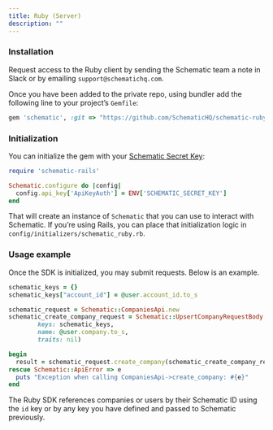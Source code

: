 ```yaml
---
title: Ruby (Server)
description: ""
---
```


### Installation

Request access to the Ruby client by sending the Schematic team a note in Slack or by emailing `support@schematichq.com`.

Once you have been added to the private repo, using bundler add the following line to your project’s `Gemfile`:

```ruby
gem 'schematic', :git => "https://github.com/SchematicHQ/schematic-ruby.git", ref: '0471548b75053daf3ac7ca36e78da93104644281'
```

### Initialization

You can initialize the gem with your [Schematic Secret Key](https://schematic.mintlify.app/docs/quickstart#create-an-api-key):

```ruby
require 'schematic-rails'

Schematic.configure do |config|
  config.api_key['ApiKeyAuth'] = ENV['SCHEMATIC_SECRET_KEY']
end
```

That will create an instance of `Schematic` that you can use to interact with Schematic. If you’re using Rails, you can place that initialization logic in `config/initializers/schematic_ruby.rb`.

### Usage example

Once the SDK is initialized, you may submit requests. Below is an example.

```ruby
schematic_keys = {}
schematic_keys["account_id"] = @user.account_id.to_s

schematic_request = Schematic::CompaniesApi.new
schematic_create_company_request = Schematic::UpsertCompanyRequestBody.new(
        keys: schematic_keys,
        name: @user.company.to_s,
        traits: nil)

begin
  result = schematic_request.create_company(schematic_create_company_request)
rescue Schematic::ApiError => e
  puts "Exception when calling CompaniesApi->create_company: #{e}"
end
```

The Ruby SDK references companies or users by their Schematic ID using the `id` key or by any key you have defined and passed to Schematic previously.
